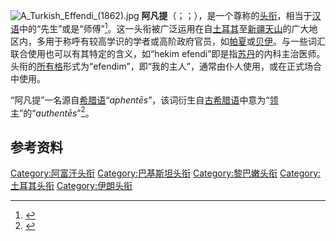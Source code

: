 [[File:A_Turkish_Effendi_(1862).jpg|thumb]]
'''阿凡提'''（{{lang-ar|أفندي|translit=Afandī}}；{{lang-fa|آفندی}}；{{lang-ug|ئەپەندى|lat=Ependi}}），是一个尊称的[[头衔|头衔]]，相当于[[汉语|汉语]]中的“先生”或是“师傅”<ref>{{Cite book|chapter=|url=https://books.google.com/books?id=vb4eAAAAIAAJ&pg=PA5&hl=en|publisher=BRILL|date=1978|isbn=978-90-04-05664-0|language=en|first=Sawsan|last=Messiri|title=Ibn Al-Balad: A Concept of Egyptian Identity|year=|location=|pages=5}}</ref>。这一头衔被广泛运用在自[[土耳其|土耳其]]至[[新疆|新疆]][[天山|天山]]的广大地区内，多用于称呼有较高学识的学者或高阶政府官员，如[[帕夏|帕夏]]或[[贝伊|贝伊]]。与一些词汇联合使用也可以有其特定的含义，如“hekim efendi”即是指[[苏丹_(称谓)|苏丹]]的内科主治医师。头衔的[[所有格|所有格]]形式为“efendim”，即“我的主人”，通常由仆人使用，或在正式场合中使用。

“阿凡提”一名源自[[希腊语|希腊语]]“''aphentēs''”，该词衍生自[[古希腊语|古希腊语]]中意为“[[勳爵|领主]]”的“''authentēs''”<ref>{{cite book|last=El-Messiri|first=Sawsan|title=Ibn Al-Balad: A Concept of Egyptian Identity|publisher=Brill Publishers|year=1997 |url=https://books.google.com/books?id=vb4eAAAAIAAJ&pg=PA5&dq=effendi+turkish+title&lr=&hl=tr&sig=mOI5e8tivGFHO9KnnNSE2MKig3w|page=5}}</ref>。

== 参考资料 ==
{{Reflist}}

[[Category:阿富汗头衔|Category:阿富汗头衔]]
[[Category:巴基斯坦头衔|Category:巴基斯坦头衔]]
[[Category:黎巴嫩头衔|Category:黎巴嫩头衔]]
[[Category:土耳其头衔|Category:土耳其头衔]]
[[Category:伊朗头衔|Category:伊朗头衔]]